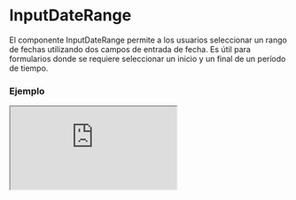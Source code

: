 
# InputDateRange

El componente InputDateRange permite a los usuarios seleccionar un rango de fechas utilizando dos campos de entrada de fecha. Es útil para formularios donde se requiere seleccionar un inicio y un final de un período de tiempo.

### Ejemplo

<Iframe
  minHeightIframe="30dvh"
  src="https://fenextjs-component-storybook.vercel.app/iframe.html?args=&id=input-inputdaterange--index&viewMode=story"
/>

### Importacion

Para importar el componente InputDateRange, se puede hacer desde fenextjs

```tsx copy
import { InputDateRange } from "fenextjs";
```

### Parametros

| Parametro                               | Tipo                           | Requerido | Default      | Descripcion                                                                         |
| --------------------------------------- | ------------------------------ | --------- | ------------ | ----------------------------------------------------------------------------------- |
| defaultValue                            | [Date, Date]                   | no        | undefined    | Valor predeterminado del rango de fechas.                                           |
| value                                   | [Date, Date]                   | no        | undefined    | Valor actual del rango de fechas. Si se proporciona, anula el valor predeterminado. |
| onChange                                | (value: [Date, Date]) =\> void | no        | undefined    | Función que se ejecuta cuando el rango de fechas cambia.                            |
| propsStart                              | InputDateBaseProps             | no        | \{\}         | Props adicionales para el campo de fecha de inicio.                                 |
| propsEnd                                | InputDateBaseProps             | no        | \{\}         | Props adicionales para el campo de fecha de fin.                                    |
| label                                   | string                         | no        | ''           | Etiqueta que se muestra para el campo de rango de fechas.                           |
| classNameInputDateRange                 | string                         | no        | ''           | Clase CSS adicional para el contenedor del rango de fechas.                         |
| classNameInputDateRangeContentInputDate | string                         | no        | ''           | Clase CSS adicional para el contenido del campo de fecha en el rango.               |
| optional                                | boolean                        | no        | false        | Indica si el campo es opcional.                                                     |
| optionalText                            | string                         | no        | '(optional)' | Texto que se muestra si el campo es opcional.                                       |
| required                                | boolean                        | no        | false        | Indica si el campo es obligatorio.                                                  |
| requiredText                            | string                         | no        | '\*'         | Texto que se muestra si el campo es obligatorio.                                    |
| min                                     | Date                           | no        | undefined    | Fecha mínima válida para ambos campos de fecha.                                     |
| max                                     | Date                           | no        | undefined    | Fecha máxima válida para ambos campos de fecha.                                     |

### Storybook

Para ver el storybook del componente lo puede hacer con este [link](https://fenextjs-component-storybook.vercel.app/?path=/story/input-inputdaterange--index)

### Usos

- Selector de rango de fechas por defecto

```tsx copy
<InputDateRange
  defaultValue={[new Date(), new Date()]}
  onChange={(range) => console.log(range)}
/>
```

- Selector de rango de fechas con validación

```tsx copy
<InputDateRange
  value={[startDate, endDate]}
  onChange={(range) => validateRange(range)}
/>
```

- Selector de rango de fechas deshabilitado

```tsx copy
<InputDateRange defaultValue={[new Date(), new Date()]} disabled={true} />
```
